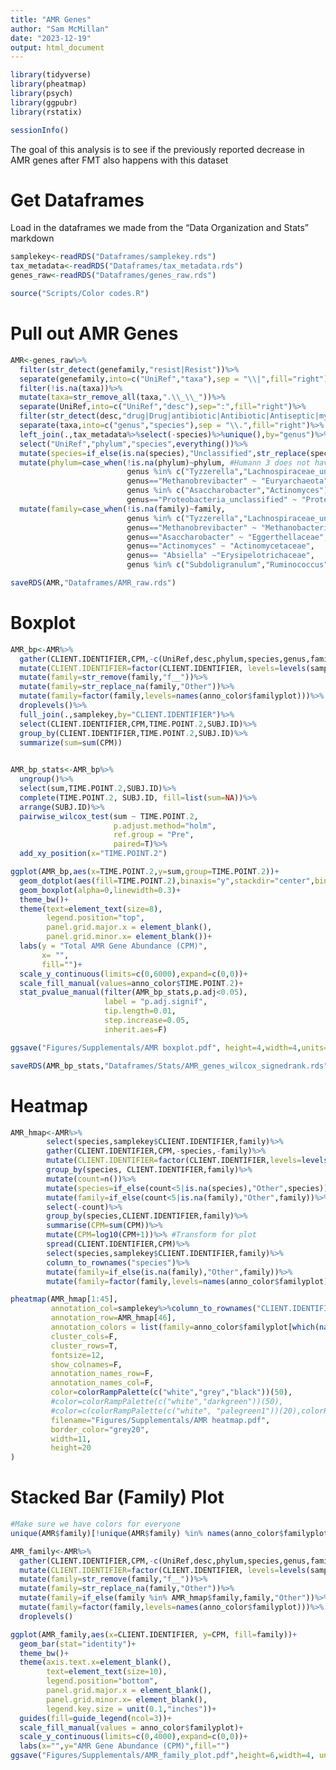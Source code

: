```yaml
---
title: "AMR Genes"
author: "Sam McMillan"
date: "2023-12-19"
output: html_document
---
```


```r
library(tidyverse)
library(pheatmap)
library(psych)
library(ggpubr)
library(rstatix)

sessionInfo()
```
The goal of this analysis is to see if the previously reported decrease in AMR genes after FMT also happens with this dataset

# Get Dataframes
Load in the dataframes we made from the "Data Organization and Stats" markdown
```r
samplekey<-readRDS("Dataframes/samplekey.rds")
tax_metadata<-readRDS("Dataframes/tax_metadata.rds")
genes_raw<-readRDS("Dataframes/genes_raw.rds")

source("Scripts/Color codes.R")
```


# Pull out AMR Genes
```r
AMR<-genes_raw%>%
  filter(str_detect(genefamily,"resist|Resist"))%>%
  separate(genefamily,into=c("UniRef","taxa"),sep = "\\|",fill="right")%>%
  filter(!is.na(taxa))%>%
  mutate(taxa=str_remove_all(taxa,".\\_\\_"))%>%
  separate(UniRef,into=c("UniRef","desc"),sep=":",fill="right")%>%
  filter(str_detect(desc,"drug|Drug|antibiotic|Antibiotic|Antiseptic|mycin|cycline|flav|cillin|phenicol|lactam|olone|rubicin|myxin|amide|zole"))%>%
  separate(taxa,into=c("genus","species"),sep = "\\.",fill="right")%>%
  left_join(.,tax_metadata%>%select(-species)%>%unique(),by="genus")%>%
  select("UniRef","phylum","species",everything())%>%
  mutate(species=if_else(is.na(species),"Unclassified",str_replace(species,"_"," ")))%>%
  mutate(phylum=case_when(!is.na(phylum)~phylum, #Humann 3 does not have perfect matching to Metaphlan 4, These are ones that didn't overlap
                          genus %in% c("Tyzzerella","Lachnospiraceae_unclassified","Coprococcus","Lachnoclostridium","Subdoligranulum","Ruminococcus","Ruminococcaceae_unclassified","Firmicutes_unclassified","Clostridiales_unclassified","Clostridiales_Family_XIII_Incertae_Sedis_unclassified","Faecalicatena","Absiella")~"Firmicutes", 
                          genus=="Methanobrevibacter" ~ "Euryarchaeota",
                          genus %in% c("Asaccharobacter","Actinomyces") ~ "Actinobacteriota",
                          genus=="Proteobacteria_unclassified" ~ "Proteobacteria"))%>%
  mutate(family=case_when(!is.na(family)~family, 
                          genus %in% c("Tyzzerella","Lachnospiraceae_unclassified","Coprococcus","Lachnoclostridium","Faecalicatena")~"Lachnospiraceae",
                          genus=="Methanobrevibacter" ~ "Methanobacteriaceae",
                          genus=="Asaccharobacter" ~ "Eggerthellaceae",
                          genus=="Actinomyces" ~ "Actinomycetaceae",
                          genus== "Absiella" ~"Erysipelotrichaceae",
                          genus %in% c("Subdoligranulum","Ruminococcus","Ruminococcaceae_unclassified")~"Oscillospiraceae"))

saveRDS(AMR,"Dataframes/AMR_raw.rds")

```

# Boxplot
```r
AMR_bp<-AMR%>%
  gather(CLIENT.IDENTIFIER,CPM,-c(UniRef,desc,phylum,species,genus,family,kingdom,class,order))%>%
  mutate(CLIENT.IDENTIFIER=factor(CLIENT.IDENTIFIER, levels=levels(samplekey$CLIENT.IDENTIFIER)))%>%
  mutate(family=str_remove(family,"f__"))%>%
  mutate(family=str_replace_na(family,"Other"))%>%
  mutate(family=factor(family,levels=names(anno_color$familyplot)))%>%
  droplevels()%>%
  full_join(.,samplekey,by="CLIENT.IDENTIFIER")%>%
  select(CLIENT.IDENTIFIER,CPM,TIME.POINT.2,SUBJ.ID)%>%
  group_by(CLIENT.IDENTIFIER,TIME.POINT.2,SUBJ.ID)%>%
  summarize(sum=sum(CPM))
  

AMR_bp_stats<-AMR_bp%>%
  ungroup()%>%
  select(sum,TIME.POINT.2,SUBJ.ID)%>%
  complete(TIME.POINT.2, SUBJ.ID, fill=list(sum=NA))%>%
  arrange(SUBJ.ID)%>%
  pairwise_wilcox_test(sum ~ TIME.POINT.2,
                       p.adjust.method="holm",
                       ref.group = "Pre",
                       paired=T)%>%
  add_xy_position(x="TIME.POINT.2")

ggplot(AMR_bp,aes(x=TIME.POINT.2,y=sum,group=TIME.POINT.2))+
  geom_dotplot(aes(fill=TIME.POINT.2),binaxis="y",stackdir="center",binwidth=4000/50,dotsize=1,stroke=0.5)+
  geom_boxplot(alpha=0,linewidth=0.3)+
  theme_bw()+
  theme(text=element_text(size=8),
        legend.position="top",
        panel.grid.major.x = element_blank(),
        panel.grid.minor.x= element_blank())+
  labs(y = "Total AMR Gene Abundance (CPM)",
       x= "",
       fill="")+
  scale_y_continuous(limits=c(0,6000),expand=c(0,0))+
  scale_fill_manual(values=anno_color$TIME.POINT.2)+
  stat_pvalue_manual(filter(AMR_bp_stats,p.adj<0.05), 
                     label = "p.adj.signif",
                     tip.length=0.01,
                     step.increase=0.05,
                     inherit.aes=F)

ggsave("Figures/Supplementals/AMR boxplot.pdf", height=4,width=4,units="in")

saveRDS(AMR_bp_stats,"Dataframes/Stats/AMR_genes_wilcox_signedrank.rds")
```

# Heatmap
```r
AMR_hmap<-AMR%>%
        select(species,samplekey$CLIENT.IDENTIFIER,family)%>%
        gather(CLIENT.IDENTIFIER,CPM,-species,-family)%>%
        mutate(CLIENT.IDENTIFIER=factor(CLIENT.IDENTIFIER,levels=levels(samplekey$CLIENT.IDENTIFIER)))%>%
        group_by(species, CLIENT.IDENTIFIER,family)%>%
        mutate(count=n())%>%
        mutate(species=if_else(count<5|is.na(species),"Other",species))%>%
        mutate(family=if_else(count<5|is.na(family),"Other",family))%>%
        select(-count)%>%
        group_by(species,CLIENT.IDENTIFIER,family)%>%
        summarise(CPM=sum(CPM))%>%
        mutate(CPM=log10(CPM+1))%>% #Transform for plot
        spread(CLIENT.IDENTIFIER,CPM)%>%
        select(species,samplekey$CLIENT.IDENTIFIER,family)%>%
        column_to_rownames("species")%>%
        mutate(family=if_else(is.na(family),"Other",family))%>%
        mutate(family=factor(family,levels=names(anno_color$familyplot)))

pheatmap(AMR_hmap[1:45],
         annotation_col=samplekey%>%column_to_rownames("CLIENT.IDENTIFIER")%>%select(TIME.POINT.2),
         annotation_row=AMR_hmap[46],
         annotation_colors = list(family=anno_color$familyplot[which(names(anno_color$familyplot) %in% AMR_hmap$family)], TIME.POINT.2=anno_color$TIME.POINT.2),
         cluster_cols=F,
         cluster_rows=T,
         fontsize=12,
         show_colnames=F,
         annotation_names_row=F,
         annotation_names_col=F,
         color=colorRampPalette(c("white","grey","black"))(50),
         #color=colorRampPalette(c("white","darkgreen"))(50),
         #color=c(colorRampPalette(c("white", "palegreen1"))(20),colorRampPalette(c("palegreen1", "darkgreen"))(20)),
         filename="Figures/Supplementals/AMR heatmap.pdf",
         border_color="grey20",
         width=11,
         height=20
)
```


# Stacked Bar (Family) Plot
```r
#Make sure we have colors for everyone
unique(AMR$family)[!unique(AMR$family) %in% names(anno_color$familyplot)]

AMR_family<-AMR%>%
  gather(CLIENT.IDENTIFIER,CPM,-c(UniRef,desc,phylum,species,genus,family,kingdom,class,order))%>%
  mutate(CLIENT.IDENTIFIER=factor(CLIENT.IDENTIFIER, levels=levels(samplekey$CLIENT.IDENTIFIER)))%>%
  mutate(family=str_remove(family,"f__"))%>%
  mutate(family=str_replace_na(family,"Other"))%>%
  mutate(family=if_else(family %in% AMR_hmap$family,family,"Other"))%>%
  mutate(family=factor(family,levels=names(anno_color$familyplot)))%>%
  droplevels()

ggplot(AMR_family,aes(x=CLIENT.IDENTIFIER, y=CPM, fill=family))+
  geom_bar(stat="identity")+
  theme_bw()+
  theme(axis.text.x=element_blank(),
        text=element_text(size=10),
        legend.position="bottom",
        panel.grid.major.x = element_blank(),
        panel.grid.minor.x= element_blank(),
        legend.key.size = unit(0.1,"inches"))+
  guides(fill=guide_legend(ncol=3))+
  scale_fill_manual(values = anno_color$familyplot)+
  scale_y_continuous(limits=c(0,4000),expand=c(0,0))+
  labs(x="",y="AMR Gene Abundance (CPM)",fill="")
ggsave("Figures/Supplementals/AMR_family_plot.pdf",height=6,width=4, units="in")
```


